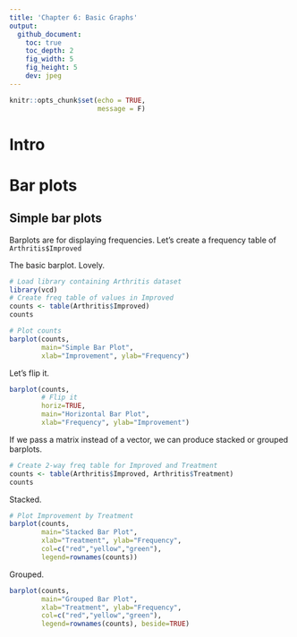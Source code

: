 ```yaml
---
title: 'Chapter 6: Basic Graphs'
output: 
  github_document:
    toc: true
    toc_depth: 2
    fig_width: 5
    fig_height: 5
    dev: jpeg
---
```



```r
knitr::opts_chunk$set(echo = TRUE,
                      message = F)
```

# Intro

# Bar plots

## Simple bar plots

Barplots are for displaying frequencies. Let's create a frequency table of `Arthritis$Improved`

The basic barplot. Lovely.

```r
# Load library containing Arthritis dataset
library(vcd)
# Create freq table of values in Improved
counts <- table(Arthritis$Improved)
counts
```

```r
# Plot counts
barplot(counts,
        main="Simple Bar Plot",
        xlab="Improvement", ylab="Frequency")
```

Let's flip it.

```r
barplot(counts,
        # Flip it
        horiz=TRUE,
        main="Horizontal Bar Plot",
        xlab="Frequency", ylab="Improvement")
```

If we pass a matrix instead of a vector, we can produce stacked or grouped barplots.

```r
# Create 2-way freq table for Improved and Treatment
counts <- table(Arthritis$Improved, Arthritis$Treatment)
counts
```

Stacked.

```r
# Plot Improvement by Treatment
barplot(counts,
        main="Stacked Bar Plot",
        xlab="Treatment", ylab="Frequency",
        col=c("red","yellow","green"),
        legend=rownames(counts))
```

Grouped.

```r
barplot(counts,
        main="Grouped Bar Plot",
        xlab="Treatment", ylab="Frequency",
        col=c("red","yellow","green"),
        legend=rownames(counts), beside=TRUE)
```

